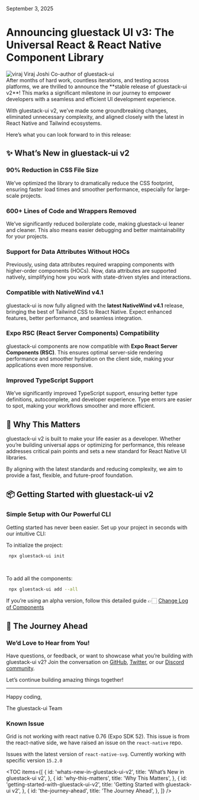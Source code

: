 
<Text className="text-sm pt-2">September 3, 2025</Text>

# Announcing gluestack UI v3: The Universal React & React Native Component Library

<HStack className="gap-3 items-center">
  <Box className="h-8 w-8 rounded-full overflow-hidden">
    <Image
      source={{ uri: 'https://avatars.githubusercontent.com/u/66306233?v=4' }}
      alt="viraj"
      className="h-8 w-8"
    />
  </Box>
  <Box>
    <Text className="text-sm font-bold text-typography-900">Viraj Joshi</Text>
    <Text className="text-sm">Co-author of gluestack-ui</Text>
  </Box>
</HStack>

<br />

<Text className="text-sm font-medium font-mono leading-normal">
After months of hard work, countless iterations, and testing across platforms, we are thrilled to announce the **stable release of gluestack-ui v2**! This marks a significant milestone in our journey to empower developers with a seamless and efficient UI development experience.

With gluestack-ui v2, we’ve made some groundbreaking changes, eliminated unnecessary complexity, and aligned closely with the latest in React Native and Tailwind ecosystems.

Here’s what you can look forward to in this release:

</Text>

## ✨ What’s New in gluestack-ui v2

### **90% Reduction in CSS File Size**

We’ve optimized the library to dramatically reduce the CSS footprint, ensuring faster load times and smoother performance, especially for large-scale projects.

### **600+ Lines of Code and Wrappers Removed**

We’ve significantly reduced boilerplate code, making gluestack-ui leaner and cleaner. This also means easier debugging and better maintainability for your projects.

### **Support for Data Attributes Without HOCs**

Previously, using data attributes required wrapping components with higher-order components (HOCs). Now, data attributes are supported natively, simplifying how you work with state-driven styles and interactions.

### **Compatible with NativeWind v4.1**

gluestack-ui is now fully aligned with the **latest NativeWind v4.1** release, bringing the best of Tailwind CSS to React Native. Expect enhanced features, better performance, and seamless integration.

### **Expo RSC (React Server Components) Compatibility**

gluestack-ui components are now compatible with **Expo React Server Components (RSC)**. This ensures optimal server-side rendering performance and smoother hydration on the client side, making your applications even more responsive.

### **Improved TypeScript Support**

We’ve significantly improved TypeScript support, ensuring better type definitions, autocomplete, and developer experience. Type errors are easier to spot, making your workflows smoother and more efficient.

## 🎉 **Why This Matters**

gluestack-ui v2 is built to make your life easier as a developer. Whether you’re building universal apps or optimizing for performance, this release addresses critical pain points and sets a new standard for React Native UI libraries.

By aligning with the latest standards and reducing complexity, we aim to provide a fast, flexible, and future-proof foundation.

## 📦 **Getting Started with gluestack-ui v2**

### Simple Setup with Our Powerful CLI

Getting started has never been easier. Set up your project in seconds with our intuitive CLI:

To initialize the project:

```bash
 npx gluestack-ui init
```

<br />

To add all the components:

```bash
 npx gluestack-ui add --all
```

If you’re using an alpha version, follow this detailed guide 👉🏻 [Change Log of Components](https://geekyants.notion.site/Change-log-of-components-13c1684eb34980ec9a3cd651a83452a7)

## 🚀 **The Journey Ahead**

<BlogQuote
  quote="This is just the beginning of gluestack-ui v2. As always, we will keep evolving with the ever-changing landscape of JavaScript! Expect frequent updates, enhancements, and exciting features shortly!"
  authorName="Sanket Sahu"
  authorTitle="Creator of gluestack-ui"
  authorImage="https://avatars.githubusercontent.com/u/1733433?v=4"
  authorInitials="SS"
/>

### **We’d Love to Hear from You!**

Have questions, or feedback, or want to showcase what you’re building with gluestack-ui v2? Join the conversation on [GitHub](https://github.com/gluestack/gluestack-ui), [Twitter](https://twitter.com/gluestack), or our [Discord community](https://discord.com/invite/V5SU7HZSAQ).

Let’s continue building amazing things together!

---

Happy coding,

The gluestack-ui Team

### Known Issue

Grid is not working with react native 0.76 (Expo SDK 52). This issue is from the react-native side, we have raised an issue on the `react-native` repo.

Issues with the latest version of `react-native-svg`. Currently working with specific version `15.2.0`

<TOC
  items={[
    {
      id: 'whats-new-in-gluestack-ui-v2',
      title: 'What’s New in gluestack-ui v2',
    },
    {
      id: 'why-this-matters',
      title: 'Why This Matters',
    },
    {
      id: 'getting-started-with-gluestack-ui-v2',
      title: 'Getting Started with gluestack-ui v2',
    },
    {
      id: 'the-journey-ahead',
      title: 'The Journey Ahead',
    },
  ]}
/>
